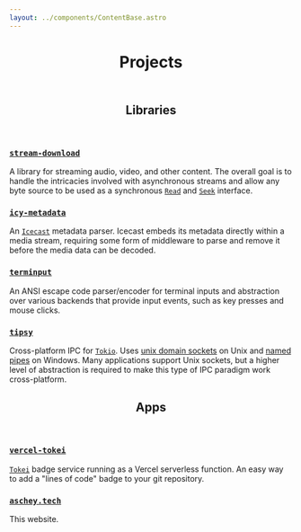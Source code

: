 ```yaml
---
layout: ../components/ContentBase.astro
---
```



<style>
  {`
    .prose svg {
      color: var(--color-blue-900);
      margin-right: calc(var(--spacing) * 2);
    }
    .dark .prose svg {
      color: var(--color-cyan-400);
    }
  `}
</style>

<header>

# Projects

</header>

<header class="border-b border-gray-500">

## <Book/> Libraries

</header>

### [`stream-download`](https://github.com/aschey/stream-download-rs)

A library for streaming audio, video, and other content. The overall goal is to
handle the intricacies involved with asynchronous streams and allow any byte
source to be used as a synchronous
[`Read`](https://doc.rust-lang.org/std/io/trait.Read.html) and
[`Seek`](https://doc.rust-lang.org/std/io/trait.Seek.html) interface.

### [`icy-metadata`](https://github.com/aschey/icy-metadata)

An [`Icecast`](https://icecast.org) metadata parser.
Icecast embeds its metadata directly within a media stream,
requiring some form of middleware to parse and remove it before the media data
can be decoded.

### [`terminput`](https://github.com/aschey/terminput)

An ANSI escape code parser/encoder for terminal inputs and
abstraction over various backends that provide input events, such as key presses and mouse clicks.

### [`tipsy`](https://github.com/aschey/tipsy)

Cross-platform IPC for [`Tokio`](https://tokio.rs).
Uses [unix domain sockets](https://en.wikipedia.org/wiki/Unix_domain_socket) on Unix and
[named pipes](https://learn.microsoft.com/en-us/windows/win32/ipc/named-pipes) on Windows.
Many applications support Unix sockets, but a higher level of abstraction is required to make
this type of IPC paradigm work cross-platform.

<header class="border-b border-gray-500">

## <Computer/> Apps

</header>

### [`vercel-tokei`](https://github.com/aschey/vercel-tokei)

[`Tokei`](https://github.com/XAMPPRocky/tokei) badge service running as a Vercel serverless function.
An easy way to add a "lines of code" badge to your git repository.

### [`aschey.tech`](https://github.com/aschey/aschey.tech)

This website.
